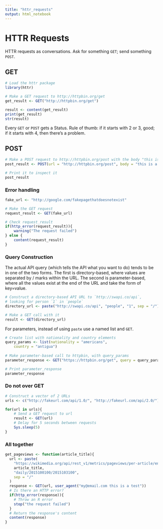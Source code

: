 ```yaml
---
title: "httr_requests"
output: html_notebook
---
```


# HTTR Requests

HTTR requests as conversations. Ask for something `GET`; send something `POST`.

## GET

```r
# Load the httr package
library(httr)

# Make a GET request to http://httpbin.org/get
get_result <- GET("http://httpbin.org/get")

result <- content(get_result)
print(get_result)
str(result)
```

Every `GET` or `POST` gets a Status. Rule of thumb: if it starts with 2 or 3, good; if it starts with 4, then there's a problem.  

## POST

```r
# Make a POST request to http://httpbin.org/post with the body "this is a test"
post_result <- POST(url = "http://httpbin.org/post", body = "this is a test")

# Print it to inspect it
post_result
```

### Error handling

```r
fake_url <- "http://google.com/fakepagethatdoesnotexist"

# Make the GET request
request_result <- GET(fake_url)

# Check request_result
if(http_error(request_result)){
	warning("The request failed")
} else {
	content(request_result)
}
```


### Query Construction

The actual API query (which tells the API what you want to do) tends to be in one of the two forms. The first is directory-based, where values are separated by / marks within the URL. The second is parameter-based, where all the values exist at the end of the URL and take the form of key=value.

```r
# Construct a directory-based API URL to `http://swapi.co/api`,
# looking for person `1` in `people`
directory_url <- paste("http://swapi.co/api", "people", "1", sep = "/")

# Make a GET call with it
result <- GET(directory_url)
```

For parameters, instead of using `paste` use a named list and `GET`.

```r
# Create list with nationality and country elements
query_params <- list(nationality = "americans", 
    country = "antigua")
    
# Make parameter-based call to httpbin, with query_params
parameter_response <- GET("https://httpbin.org/get", query = query_params)

# Print parameter_response
parameter_response
```

### Do not over GET 

```r
# Construct a vector of 2 URLs
urls <- c("http://fakeurl.com/api/1.0/", "http://fakeurl.com/api/2.0/")

for(url in urls){
    # Send a GET request to url
    result <- GET(url)
    # Delay for 5 seconds between requests
    Sys.sleep(5)
}
```

### All together

```r
get_pageviews <- function(article_title){
  url <- paste(
    "https://wikimedia.org/api/rest_v1/metrics/pageviews/per-article/en.wikipedia/all-access/all-agents", 
    article_title, 
    "daily/2015100100/2015103100", 
    sep = "/"
  )   
  response <- GET(url, user_agent("my@email.com this is a test")) 
  # Is there an HTTP error?
  if(http_error(response)){ 
    # Throw an R error
    stop("the request failed") 
  }
  # Return the response's content
  content(response)
}
```


